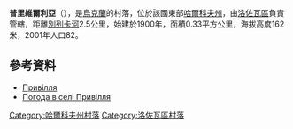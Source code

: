 {{coord|49|8|5|N|36|35|22|E|scale:100000_region:UA|display=title}}

'''普里維爾利亞'''（{{lang-uk|Привілля}}），是[[烏克蘭|烏克蘭]]的村落，位於該國東部[[哈爾科夫州|哈爾科夫州]]，由[[洛佐瓦區|洛佐瓦區]]負責管轄，距離[[別列卡河|別列卡河]]2.5公里，始建於1900年，面積0.33平方公里，海拔高度162米，2001年人口82。

==參考資料==
*[http://w1.c1.rada.gov.ua/pls/z7502/A005?rdat1=09.01.2009&rf7571=33690 Привілля]{{dead link|date=2018年3月 |bot=InternetArchiveBot |fix-attempted=yes }}
* [http://weather.in.ua/ua/har'kovskaja/21517 Погода в селі Привілля] {{Wayback|url=http://weather.in.ua/ua/har%27kovskaja/21517 |date=20160323025913 }}

{{DEFAULTSORT:Привілля}}
[[Category:哈爾科夫州村落|Category:哈爾科夫州村落]]
[[Category:洛佐瓦區村落|Category:洛佐瓦區村落]]


{{Kharkiv-geo-stub}}
